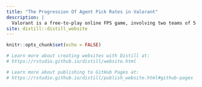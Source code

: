 ```yaml
---
title: "The Progression Of Agent Pick Rates in Valorant"
description: |
  Valorant is a free-to-play online FPS game, involving two teams of 5 players each and various agents with unique abilities. Since the game's inception 2 years ago, new agents have been introduced that have influenced individual playstyles and subequent pick rates. For my final project, I will be analyzing the progression of agent pick rates in Valorant over the episodes (seasons of the game) in order to identify which agents are most favoured.
site: distill::distill_website
---
```


```r
knitr::opts_chunk$set(echo = FALSE)

# Learn more about creating websites with Distill at:
# https://rstudio.github.io/distill/website.html

# Learn more about publishing to GitHub Pages at:
# https://rstudio.github.io/distill/publish_website.html#github-pages

```


